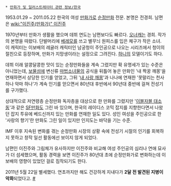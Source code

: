  * [[만화가 및 일러스트레이터 관련 정보/한국]]

1953.01.29 ~ 2011.05.22
한국의 여성 [[만화가]]로 [[순정만화]] 전문.
본명은 전경희. 남편은 [[wiki:"이진주(만화가)" 이진주]]

1970년부터 만화가 생활을 했으며 데뷔 연도는 남편보다도 빠르다. [[오너캐]]는 경희. 작가의 본명을 따왔다. 단발머리에 [[베레모]]를 쓰고 별무늬 원피스를 입은 체구가 작은 소녀. 이 캐릭터는 이보배의 레귤러 캐릭터인 남궁청이 주인공으로 나오는 시리즈에서 청이의 절친으로 등장하며, 만화가 지망생이라는 설정으로 그려진다. [[하니]]의 모델이기도 하다.

데뷔 이래 알콩달콩한 맛이 있는 순정만화들을 계속 그렸지만 확 유명세가 있는 수준은 아니었는데, [[보물섬]]에 변신류 [[마법소녀물]]의 공식을 뒤틀어 놓은 만화인 '내 짝꿍 깨몽'을 연재하면서 상당한 인기를 얻었고, 그뒤 '[[내 사랑 깨몽]]'과 나나에 연재한 '못말리는 천사 하나 악마 하나'가 계속 인기를 얻으면서 80년대 후반에서 90년대 중반에 걸쳐 전성기를 구가했다. 

상대적으로 저연령층 순정만화 독자층을 대상으로 한 만화를 그렸지만 '[[이블자블 대소동]]'과 같은 [[SF]]만화도 그린 바 있으며, 한국의 레이디스 코믹 잡지를 지향한다면서 나왔던 잡지 투유에 베드신까지 있는 만화를 연재한 일도 있다. 성인 여성을 주인공으로 한 '사랑의 향기'란 만화도 그린 일이 있지만 인지도는 바닥을 기는 수준.  

IMF 이후 지속된 변화를 겪는 순정만화 시장의 상황 속에 전성기 시절의 인기를 회복하지 못하고 창작 일선 활동에선 보이지 않게 되었다. 

남편인 이진주와 그림체가 유사하지만 이진주와 비교해 여성 주인공의 심리나 연애 묘사가 더 섬세했으며, 활동 경력을 보면 이진주가 80년대 초에 순정만화가로 변화하는데 이보배의 영향이 있었던 걸로 짐작되기도 한다. 

2011년 5월 22일 별세했다. 연초까지만 해도 건강하게 지내다가 '''2달 전 발견된 지병이 악화'''되었다고. [http://news.naver.com/main/read.nhn?mode=LSD&mid=sec&sid1=103&oid=034&aid=0002281986 #] 
